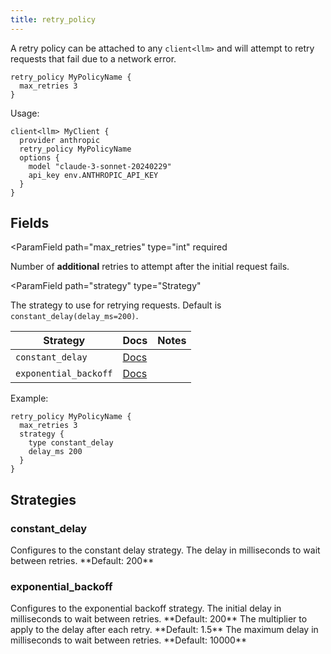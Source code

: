 ```yaml
---
title: retry_policy
---
```



A retry policy can be attached to any `client<llm>` and will attempt to retry requests that fail due to a network error.

```baml BAML
retry_policy MyPolicyName {
  max_retries 3
}
```

Usage:
```baml BAML
client<llm> MyClient {
  provider anthropic
  retry_policy MyPolicyName
  options {
    model "claude-3-sonnet-20240229"
    api_key env.ANTHROPIC_API_KEY
  }
}
```

## Fields
<ParamField
  path="max_retries"
  type="int"
  required
>
  Number of **additional** retries to attempt after the initial request fails.
</ParamField>

<ParamField
  path="strategy"
  type="Strategy"
>
  The strategy to use for retrying requests. Default is `constant_delay(delay_ms=200)`.

| Strategy | Docs | Notes |
| --- | --- | --- |
| `constant_delay` | [Docs](#constant-delay) | |
| `exponential_backoff` | [Docs](#exponential-backoff) | |

Example:
```baml BAML
retry_policy MyPolicyName {
  max_retries 3
  strategy {
    type constant_delay
    delay_ms 200
  }
}
```

</ParamField>

## Strategies

### constant_delay
<ParamField path="type" type="constant_delay" required>
  Configures to the constant delay strategy.
</ParamField>

<ParamField path="delay_ms" type="int">
  The delay in milliseconds to wait between retries. **Default: 200**
</ParamField>


### exponential_backoff
<ParamField path="type" type="exponential_backoff" required>
  Configures to the exponential backoff strategy.
</ParamField>

<ParamField path="delay_ms" type="int">
  The initial delay in milliseconds to wait between retries. **Default: 200**
</ParamField>

<ParamField path="multiplier" type="float">
  The multiplier to apply to the delay after each retry. **Default: 1.5**
</ParamField>

<ParamField path="max_delay_ms" type="int">
  The maximum delay in milliseconds to wait between retries. **Default: 10000**
</ParamField>
